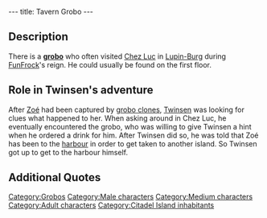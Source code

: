 ---
title: Tavern Grobo
---

{{Character|
Name=Tavern grobo|
Image=Grobo.gif|
Race=[[Grobo]]|
Gender=Male|
Size=Medium|
Age=Adult}}

{{Quote|
Quote=Hey buddy!|
Character=Tavern grobo}}

==Description==
There is a '''[[grobo]]''' who often visited [[Chez Luc]] in [[Lupin-Burg]] during [[FunFrock]]'s reign. He could usually be found on the first floor.

==Role in Twinsen's adventure==
After [[Zoé]] had been captured by [[grobo clones]], [[Twinsen]] was looking for clues what happened to her. When asking around in Chez Luc, he eventually encountered the grobo, who was willing to give Twinsen a hint when he ordered a drink for him. After Twinsen did so, he was told that Zoé has been to the [[Citadel Island harbour|harbour]] in order to get taken to another island. So Twinsen got up to get to the harbour himself.

==Additional Quotes==
{{Quote|
Quote=I know where they went and I'll help you if you buy me a drink. Ask the waiter about it.|
Character=Tavern grobo}}

{{Quote|
Quote=I saw them at the port a little while ago. They were leaving for another island. It's strange, because prisoners usually stay at the Citadel.|
Character=Tavern grobo}}

{{Quote|
Quote=I would like to buy a drink for the grobo upstairs.|
Character=[[Twinsen]]}}

[[Category:Grobos]]
[[Category:Male characters]]
[[Category:Medium characters]]
[[Category:Adult characters]]
[[Category:Citadel Island inhabitants]]